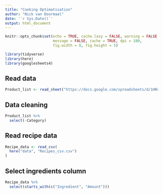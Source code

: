 ```yaml
---
title: "Cooking Optimatisation"
author: "Nick van Doormaal"
date: '`r Sys.Date()`'
output: html_document
---
```


```r
knitr::opts_chunk$set(echo = TRUE, cache.lazy = FALSE, warning = FALSE, 
                      message = FALSE, cache = TRUE, dpi = 180,
                      fig.width = 8, fig.height = 5)

library(tidyverse)
library(here)
library(googlesheets4)

```


## Read data
```r
Product_list <- read_sheet("https://docs.google.com/spreadsheets/d/1HRdX1NWywVDEZlrX1zpSjosPm3GHpG48fr5Qa_KiQF4/edit#gid=0")
```


## Data cleaning
```r
Product_list %>% 
  select(-Category)
```

## Read recipe data
```r
Recipe_data <- read_csv(
  here("data", "Recipes_csv.csv")
)
```


## Select ingredients column
```r
Recipe_data %>% 
  select(starts_with(c("Ingredient", "Amount")))
```


